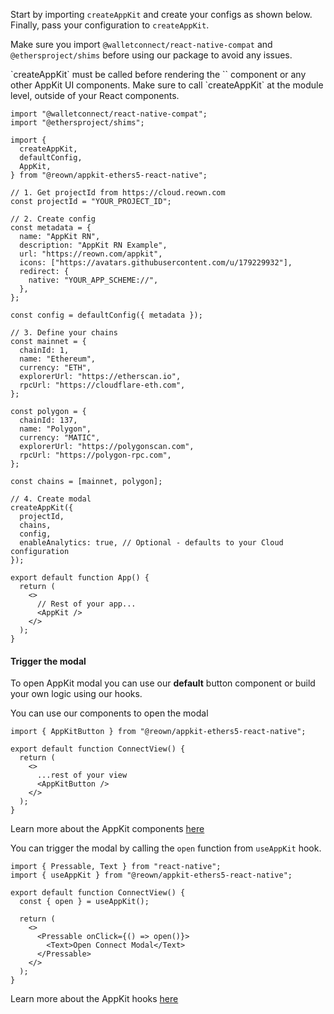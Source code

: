 Start by importing `createAppKit` and create your configs as shown below.
Finally, pass your configuration to `createAppKit`.

<Note>

Make sure you import `@walletconnect/react-native-compat` and `@ethersproject/shims` before using our package to avoid any issues.

</Note>

<Note>
`createAppKit` must be called before rendering the `<AppKit />` component or any other AppKit UI components. Make sure to call `createAppKit` at the module level, outside of your React components.
</Note>

```tsx
import "@walletconnect/react-native-compat";
import "@ethersproject/shims";

import {
  createAppKit,
  defaultConfig,
  AppKit,
} from "@reown/appkit-ethers5-react-native";

// 1. Get projectId from https://cloud.reown.com
const projectId = "YOUR_PROJECT_ID";

// 2. Create config
const metadata = {
  name: "AppKit RN",
  description: "AppKit RN Example",
  url: "https://reown.com/appkit",
  icons: ["https://avatars.githubusercontent.com/u/179229932"],
  redirect: {
    native: "YOUR_APP_SCHEME://",
  },
};

const config = defaultConfig({ metadata });

// 3. Define your chains
const mainnet = {
  chainId: 1,
  name: "Ethereum",
  currency: "ETH",
  explorerUrl: "https://etherscan.io",
  rpcUrl: "https://cloudflare-eth.com",
};

const polygon = {
  chainId: 137,
  name: "Polygon",
  currency: "MATIC",
  explorerUrl: "https://polygonscan.com",
  rpcUrl: "https://polygon-rpc.com",
};

const chains = [mainnet, polygon];

// 4. Create modal
createAppKit({
  projectId,
  chains,
  config,
  enableAnalytics: true, // Optional - defaults to your Cloud configuration
});

export default function App() {
  return (
    <>
      // Rest of your app...
      <AppKit />
    </>
  );
}
```

#### Trigger the modal

To open AppKit modal you can use our **default** button component or build your own logic using our hooks.

<Tabs>
<Tab title="Components">
You can use our components to open the modal

```tsx
import { AppKitButton } from "@reown/appkit-ethers5-react-native";

export default function ConnectView() {
  return (
    <>
      ...rest of your view
      <AppKitButton />
    </>
  );
}
```

Learn more about the AppKit components [here](../../core/components)

</Tab>
<Tab title="Hooks">

You can trigger the modal by calling the `open` function from `useAppKit` hook.

```tsx
import { Pressable, Text } from "react-native";
import { useAppKit } from "@reown/appkit-ethers5-react-native";

export default function ConnectView() {
  const { open } = useAppKit();

  return (
    <>
      <Pressable onClick={() => open()}>
        <Text>Open Connect Modal</Text>
      </Pressable>
    </>
  );
}
```

Learn more about the AppKit hooks [here](../../core/hooks)

</Tab>
</Tabs>
